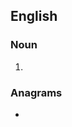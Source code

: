 {{also|hip bones}}
==English==

===Noun===
{{head|en|noun plural form}}

# {{plural of|hipbone|lang=en}}

===Anagrams===
* {{anagrams|en|a=behinops|hopbines}}